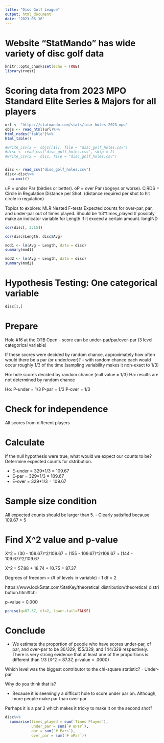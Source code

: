 ```yaml
---
title: "Disc Golf League"
output: html_document
date: "2023-06-16"
---
```

# Website "StatMando" has wide variety of disc golf data 
```r
knitr::opts_chunk$set(echo = TRUE)
library(rvest)
```

# Scoring data from 2023 MPO Standard Elite Series & Majors for all players
```r
url <- "https://statmando.com/stats/tour-holes-2023-mpo"
objs <- read_html(url)%>%
html_nodes("table")%>%
html_table()

#write_csv(x =  objs[[1]], file = "disc_golf_holes.csv")
#disc <- read_csv("disc_golf_holes.csv", skip = 2)
#write_csv(x =  disc, file = "disc_golf_holes.csv")


disc <- read_csv("disc_golf_holes.csv")
disc<-disc%>%
  na.omit()
```
uP = under Par (birdies or better).
oP = over Par (bogeys or worse). 
CiRDS = Circle in Regulation Distance per Shot. (distance required per shot to hit circle in regulation)

Topics to explore: 
MLR 
Nested F-tests 
Expected counts for over-par, par, and under-par out of times played. Should be 1/3*times_played
# possibly make an indicator variable for Length if it exceed a certain amount. longIND

```r
cor(disc[, 3:15])

```

```r
cor(disc$Length, disc$Avg)

mod1 <- lm(Avg ~ Length, data = disc)
summary(mod1)

mod2 <- lm(Avg ~ Length, data = disc)
summary(mod2)
```
# Hypothesis Testing: One categorical variable 
```r
disc[1,]
```
# Prepare
Hole #16 at the OTB Open
- score can be under-par/par/over-par (3 level categorical variable)

If these scores were decided by random chance, approximately how often would there be a par (or under/over)?
- with random chance each would occur roughly 1/3 of the time 
(sampling variability makes it non-exact to 1/3)

Ho: hole scores decided by random chance (null value = 1/3)
Ha: results are not determined by random chance 


Ho: P-under = 1/3
    P-par   = 1/3
    P-over  = 1/3

# Check for independence 
All scores from different players 

# Calculate 
If the null hypothesis were true, what would we expect our counts to be?
Determine expected counts for dstribution.

- E-under = 329*1/3 = 109.67
- E-par = 329*1/3 = 109.67
- E-over = 329*1/3 = 109.67


# Sample size condition 
All expected counts should be larger than 5.
- Clearly satisfied because 109.67 > 5


# Find X^2 value and p-value 

X^2 = (30 - 109.67)^2/109.67 + (155 - 109.67)^2/109.67 + (144 - 109.67)^2/109.67

X^2 = 57.88 + 18.74 + 10.75 = 87.37

Degrees of freedom = (# of levels in variable) - 1
df = 2

https://www.lock5stat.com/StatKey/theoretical_distribution/theoretical_distribution.html#chi

p-value = 0.000

```r
pchisq(q=87.37, df=2, lower.tail=FALSE)
```


# Conclude 

- We estimate the proportion of people who have scores under-par, of par,
 and over-par to be 30/329, 155/329, and 144/329 respectively. 
 There is very strong evidence that at least one of the proportions is different than 
 1/3 (X^2 = 87.37, p-value = .0000)

Which level was the biggest contributor to the chi-square statistic?
- Under-par

Why do you think that is?

- Because it is seemingly a difficult hole to score under par on. Although, 
more people make par than over-par

Perhaps it is a par 3 which makes it tricky 
to make it on the second shot?





```r
disc%>%
  summarise(times_played = sum(`Times Played`),
            under_par = sum(`# uPar`),
            par = sum(`# Pars`),
            over_par = sum(`# oPar`))
```




